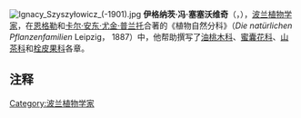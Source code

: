 [[File:Ignacy_Szyszyłowicz_(-1901).jpg|thumb]]
'''伊格纳茨·冯·塞塞沃维奇'''（{{lang-pl|'''Ignaz von Szyszylowicz''', Ignacy Szyszyłowicz}}，{{bd|1857年|7月30日|1910年|2月17日|catIdx=S}}），[[波兰|波兰]][[植物学家|植物学家]]，在[[恩格勒|恩格勒]]和[[卡尔·安东·尤金·普兰托|卡尔·安东·尤金·普兰托]]合著的《植物自然分科》（''Die natürlichen Pflanzenfamilien'' Leipzig， 1887）中，他帮助撰写了[[油桃木科|油桃木科]]、[[蜜囊花科|蜜囊花科]]、[[山茶科|山茶科]]和[[栓皮果科|栓皮果科]]各章。

{{植物命名人|Szyszyl.|伊格纳茨·冯·塞塞沃维奇}}

==注释==
{{Reflist}}

{{DEFAULTSORT:Szyszylowicz, Ignaz von}}
{{Biologist-stub}}
[[Category:波兰植物学家|Category:波兰植物学家]]